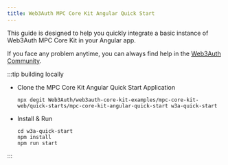 ```yaml
---
title: Web3Auth MPC Core Kit Angular Quick Start
---
```


This guide is designed to help you quickly integrate a basic instance of Web3Auth MPC Core Kit in your Angular app.

If you face any problem anytime, you can always find help in the [Web3Auth Community](https://web3auth.io/community/c/help-core-kit/mpc-core-kit/33).

:::tip building locally

- Clone the MPC Core Kit Angular Quick Start Application

  ```shell npm2yarn
  npx degit Web3Auth/web3auth-core-kit-examples/mpc-core-kit-web/quick-starts/mpc-core-kit-angular-quick-start w3a-quick-start
  ```

- Install & Run

  ```shell npm2yarn
  cd w3a-quick-start
  npm install
  npm run start
  ```

:::
